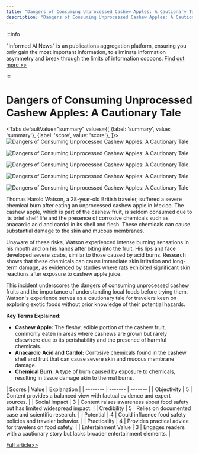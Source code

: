 ```yaml
---
title: "Dangers of Consuming Unprocessed Cashew Apples: A Cautionary Tale"
description: "Dangers of Consuming Unprocessed Cashew Apples: A Cautionary Tale"
---
```



:::info

"Informed AI News" is an publications aggregation platform, ensuring you only gain the most important information, to eliminate information asymmetry and break through the limits of information cocoons.  [Find out more >>](/)

:::

# Dangers of Consuming Unprocessed Cashew Apples: A Cautionary Tale


<Tabs
	defaultValue="summary"
	values={[
	{label: 'summary', value: 'summary'},
	{label: 'score', value: 'score'},
]}>
<TabItem value="summary">
<img
  src="https://image.informedainews.com/2024/06/Foo-K9r-1717900622-0.jpg"
  alt="Dangers of Consuming Unprocessed Cashew Apples: A Cautionary Tale"
/>

<img
  src="https://image.informedainews.com/2024/06/Foo-AuJ-1717900622-1.jpg"
  alt="Dangers of Consuming Unprocessed Cashew Apples: A Cautionary Tale"
/>

<img
  src="https://image.informedainews.com/2024/06/Foo-cwx-1717900622-2.jpg"
  alt="Dangers of Consuming Unprocessed Cashew Apples: A Cautionary Tale"
/>

<img
  src="https://image.informedainews.com/2024/06/Foo-0gd-1717900622-3.jpg"
  alt="Dangers of Consuming Unprocessed Cashew Apples: A Cautionary Tale"
/>

<img
  src="https://image.informedainews.com/2024/06/Foo-tBR-1717900622-4.jpg"
  alt="Dangers of Consuming Unprocessed Cashew Apples: A Cautionary Tale"
/>



Thomas Harold Watson, a 28-year-old British traveler, suffered a severe chemical burn after eating an unprocessed cashew apple in Mexico. The cashew apple, which is part of the cashew fruit, is seldom consumed due to its brief shelf life and the presence of corrosive chemicals such as anacardic acid and cardol in its shell and flesh. These chemicals can cause substantial damage to the skin and mucous membranes.

Unaware of these risks, Watson experienced intense burning sensations in his mouth and on his hands after biting into the fruit. His lips and face developed severe scabs, similar to those caused by acid burns. Research shows that these chemicals can cause immediate skin irritation and long-term damage, as evidenced by studies where rats exhibited significant skin reactions after exposure to cashew apple juice.

This incident underscores the dangers of consuming unprocessed cashew fruits and the importance of understanding local foods before trying them. Watson's experience serves as a cautionary tale for travelers keen on exploring exotic foods without prior knowledge of their potential hazards.

**Key Terms Explained:**
- **Cashew Apple:** The fleshy, edible portion of the cashew fruit, commonly eaten in areas where cashews are grown but rarely elsewhere due to its perishability and the presence of harmful chemicals.
- **Anacardic Acid and Cardol:** Corrosive chemicals found in the cashew shell and fruit that can cause severe skin and mucous membrane damage.
- **Chemical Burn:** A type of burn caused by exposure to chemicals, resulting in tissue damage akin to thermal burns.
</TabItem>
<TabItem value="score">
	| Scores     | Value   | Explanation |
	| -------- | ------- | ------- |
	| Objectivity  | 5    | Content provides a balanced view with factual evidence and expert sources.    |
	| Social Impact | 3     | Content raises awareness about food safety but has limited widespread impact.    |
	| Credibility    | 5    | Relies on documented case and scientific research.    |
	| Potential    | 4    | Could influence food safety policies and traveler behavior.    |
	| Practicality    | 4    | Provides practical advice for travelers on food safety.    |
	| Entertainment Value    | 3    | Engages readers with a cautionary story but lacks broader entertainment elements.    |
</TabItem>
</Tabs>

[Full article>>](https://www.cnbeta.com.tw/articles/science/1434071.htm)
